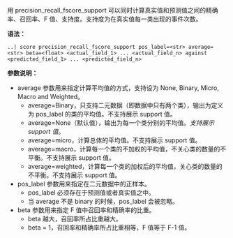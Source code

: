 用 precision_recall_fscore_support 可以同时计算真实值和预测值之间的精确率、召回率、F 值、支持度。支持度为在真实值每一类出现的事件次数。

**语法：**

```
..| score precision_recall_fscore_support pos_label=<str> average=<str> beta=<float> <actual_field_1> ... <actual_field_n> against <predicted_field_1> ... <predicted_field_n>
```

**参数说明：**

- average 参数用来指定计算平均值的方式，支持设为 None, Binary, Micro, Macro and Weighted。
  - average=Binary，只支持二元数据（即数据中只有两个类），输出为定义为 pos_label 的类的平均值。不支持展示 support 值。
  - average=None（默认值），输出为每一个类分别的平均值。_支持展示 support 值_。
  - average=micro，计算总体的平均值。不支持展示 support 值。
  - average=macro，计算每一个类的不加权的平均值，不关心类的数量的不平衡。不支持展示 support 值。
  - average=weighted，计算每一个类的加权后的平均值，关心类的数量的不平衡。不支持展示 support 值。
- pos_label 参数用来指定在二元数据中的正样本。
  - pos_label 必须存在于预测值或者真实值之中。
  - 当 average 不是 binary 的时候，pos_label 会被忽略。
- beta 参数用来指定 F 值中召回率和精确率的比重。
  - beta 越大，召回率所占比重越大。
  - beta = 1，召回率和精确率所占比重相等，F 值等于 F-1 值。